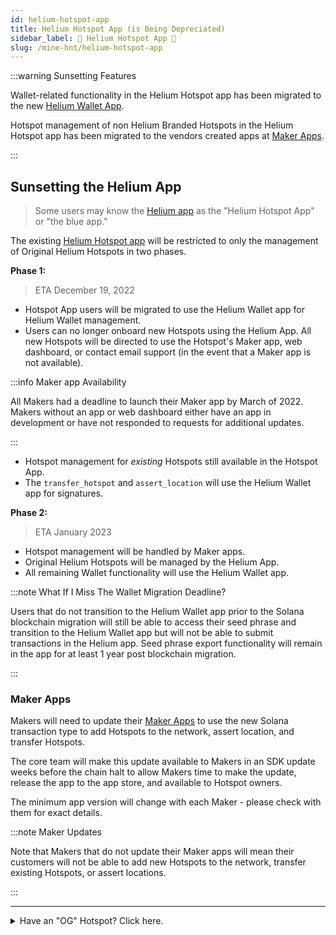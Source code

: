 ```yaml
---
id: helium-hotspot-app
title: Helium Hotspot App (is Being Depreciated)
sidebar_label: 🚫 Helium Hotspot App 🚫
slug: /mine-hnt/helium-hotspot-app
---
```



:::warning Sunsetting Features

Wallet-related functionality in the Helium Hotspot app has been migrated to the new
[Helium Wallet App](/wallets/helium-wallet-app).

Hotspot management of non Helium Branded Hotspots in the Helium Hotspot app has been migrated to the
vendors created apps at [Maker Apps](/hotspot-makers/maker-apps).

:::

## Sunsetting the Helium App

> Some users may know the [Helium app](/mine-hnt/helium-hotspot-app) as the "Helium Hotspot App" or
> "the blue app."

The existing [Helium Hotspot app](/mine-hnt/helium-hotspot-app) will be restricted to only the
management of Original Helium Hotspots in two phases.

**Phase 1:**

> ETA December 19, 2022

- Hotspot App users will be migrated to use the Helium Wallet app for Helium Wallet management.
- Users can no longer onboard new Hotspots using the Helium App. All new Hotspots will be directed
  to use the Hotspot's Maker app, web dashboard, or contact email support (in the event that a Maker
  app is not available).

:::info Maker app Availability

All Makers had a deadline to launch their Maker app by March of 2022. Makers without an app or web
dashboard either have an app in development or have not responded to requests for additional
updates.

:::

- Hotspot management for _existing_ Hotspots still available in the Hotspot App.
- The `transfer_hotspot` and `assert_location` will use the Helium Wallet app for signatures.

**Phase 2:**

> ETA January 2023

- Hotspot management will be handled by Maker apps.
- Original Helium Hotspots will be managed by the Helium App.
- All remaining Wallet functionality will use the Helium Wallet app.

:::note What If I Miss The Wallet Migration Deadline?

Users that do not transition to the Helium Wallet app prior to the Solana blockchain migration will
still be able to access their seed phrase and transition to the Helium Wallet app but will not be
able to submit transactions in the Helium app. Seed phrase export functionality will remain in the
app for at least 1 year post blockchain migration.

:::

### Maker Apps

Makers will need to update their [Maker Apps](/hotspot-makers/maker-apps#known-maker-apps) to use
the new Solana transaction type to add Hotspots to the network, assert location, and transfer
Hotspots.

The core team will make this update available to Makers in an SDK update weeks before the chain halt
to allow Makers time to make the update, release the app to the app store, and available to Hotspot
owners.

The minimum app version will change with each Maker - please check with them for exact details.

:::note Maker Updates

Note that Makers that do not update their Maker apps will mean their customers will not be able to
add new Hotspots to the network, transfer existing Hotspots, or assert locations.

:::

---

<details>
  <summary>Have an "OG" Hotspot? Click here.</summary>

## Helium Hotspot App Overview

The Helium Hotspot App previously focused on people who want to send or receive HNT or manage
Hotspots. other activities, such as managing end-devices and OUIs (i.e. users of the network) are
generally best suited for the command line wallet.

It currently is specifically for managing **only Helium Branded Hotspots**.

The Helium app (available for [iOS](https://apps.apple.com/us/app/helium-hotspot/id1450463605) and
[Android](https://play.google.com/store/apps/details?id=com.helium.wallet)) included everything you
need to on-board and maintain your Hotspot and view its activity. With the app, which was also your
Helium wallet, you were able to do things like:

- Add your Hotspot to the network and set your location
- Configure your Wi-Fi
- View your Hotspot's activity
- See where other Hotspots are located

[Check out the latest app release notes](https://docs.helium.com/devblog)

## Guides

- [Twelve Word Seed Phrase](/wallets/twelve-words)
- [Twenty Four Word Seed Phrase](/wallets/twenty-four-words)
- [Transfer Hotspot](/wallets/app-wallet/transfer-hotspot)
- [Understanding Hexagons](/wallets/app-wallet/hexagons)
- [Transaction Failures](/wallets/app-wallet/transaction-failures)
- [Fleet Mode](/wallets/app-wallet/fleet-mode)
- [Deep Links and QR Codes](/wallets/app-wallet/deep-links-and-qr-codes)

---

## App Tabs

<Tabs block={true}>

<TabItem  value="hotspot_tab" label="Hotspot Tab" default>

<img src={useBaseUrl('img/wallets/helium-app/hotspots-nav.png')} />
The Hotspot tab shows your Hotspot(s). There's a location map, the Hotspots Settings section (gear icon),
as well as a general health status (Online or Needs Attention). The settings provide access to updating
the location and WiFi network, as well as running the Hotspots diagnostic report if needed.

</TabItem>

<TabItem  value="account_tab" label="Account Tab" default>
<img src={useBaseUrl('img/wallets/helium-app/account-nav.png')} />

The Account tab shows your wallet and account balance, Notifications, the Send and Receive options,
and recent transactions.

</TabItem>

<TabItem  value="notifications_tab" label="Notifications Tab" default>
<img src={useBaseUrl('img/wallets/helium-app/notifications-nav.png')} />

This sections gives you a timeline view of all notifications relevant to your Hotspots and wallet
transcations.

</TabItem>

<TabItem  value="settings_tab" label="Settings Tab" default>
<img src={useBaseUrl('img/wallets/helium-app/settings-nav.png')} />

In this section, you can configure your apps PIN settings, set the app Language, reveal the 12
security words (your private key) for your wallet, and view your current app version. There are also
access to some help articles and the community Discord channel.

</TabItem>

</Tabs>

</details>
